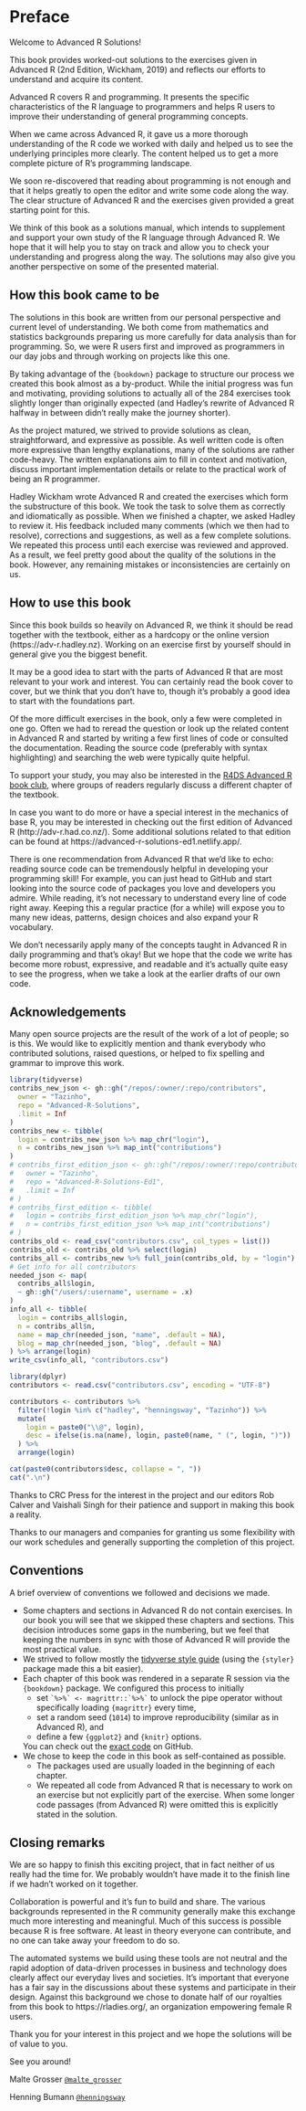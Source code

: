\mainmatter

# Preface

Welcome to Advanced R Solutions!

This book provides worked-out solutions to the exercises given in Advanced R (2nd Edition, Wickham, 2019) and reflects our efforts to understand and acquire its content.

Advanced R covers R and programming. It presents the specific characteristics of the R language to programmers and helps R users to improve their understanding of general programming concepts. 

When we came across Advanced R, it gave us a more thorough understanding of the R code we worked with daily and helped us to see the underlying principles more clearly. The content helped us to get a more complete picture of R's programming landscape.

We soon re-discovered that reading about programming is not enough and that it helps greatly to open the editor and write some code along the way. The clear structure of Advanced R and the exercises given provided a great starting point for this.

We think of this book as a solutions manual, which intends to supplement and support your own study of the R language through Advanced R. We hope that it will help you to stay on track and allow you to check your understanding and progress along the way. The solutions may also give you another perspective on some of the presented material.

## How this book came to be

The solutions in this book are written from our personal perspective and current level of understanding. We both come from mathematics and statistics backgrounds preparing us more carefully for data analysis than for programming. So, we were R users first and improved as programmers in our day jobs and through working on projects like this one.

By taking advantage of the `{bookdown}` package to structure our process we created this book almost as a by-product. While the initial progress was fun and motivating, providing solutions to actually all of the 284 exercises took slightly longer than originally expected (and Hadley's rewrite of Advanced R halfway in between didn't really make the journey shorter).

As the project matured, we strived to provide solutions as clean, straightforward, and expressive as possible. As well written code is often more expressive than lengthy explanations, many of the solutions are rather code-heavy. The written explanations aim to fill in context and motivation, discuss important implementation details or relate to the practical work of being an R programmer.

Hadley Wickham wrote Advanced R and created the exercises which form the substructure of this book. We took the task to solve them as correctly and idiomatically as possible. When we finished a chapter, we asked Hadley to review it. His feedback included many comments (which we then had to resolve), corrections and suggestions, as well as a few complete solutions. We repeated this process until each exercise was reviewed and approved. As a result, we feel pretty good about the quality of the solutions in the book. However, any remaining mistakes or inconsistencies are certainly on us.

## How to use this book

Since this book builds so heavily on Advanced R, we think it should be read together with the textbook, either as a hardcopy or the online version (https://adv-r.hadley.nz). Working on an exercise first by yourself should in general give you the biggest benefit.

It may be a good idea to start with the parts of Advanced R that are most relevant to your work and interest. You can certainly read the book cover to cover, but we think that you don't have to, though it's probably a good idea to start with the foundations part.

Of the more difficult exercises in the book, only a few were completed in one go. Often we had to reread the question or look up the related content in Advanced R and started by writing a few first lines of code or consulted the documentation. Reading the source code (preferably with syntax highlighting) and searching the web were typically quite helpful.

To support your study, you may also be interested in the [R4DS Advanced R book club](https://GitHub.com/r4ds/bookclub-Advanced_R), where groups of readers regularly discuss a different chapter of the textbook.

In case you want to do more or have a special interest in the mechanics of base R, you may be interested in checking out the first edition of Advanced R (http://adv-r.had.co.nz/). Some additional solutions related to that edition can be found at https://advanced-r-solutions-ed1.netlify.app/.

There is one recommendation from Advanced R that we'd like to echo: reading source code can be tremendously helpful in developing your programming skill! For example, you can just head to GitHub and start looking into the source code of packages you love and developers you admire. While reading, it's not necessary to understand every line of code right away. Keeping this a regular practice (for a while) will expose you to many new ideas, patterns, design choices and also expand your R vocabulary.

We don't necessarily apply many of the concepts taught in Advanced R in daily programming and that's okay! But we hope that the code we write has become more robust, expressive, and readable and it's actually quite easy to see the progress, when we take a look at the earlier drafts of our own code.

## Acknowledgements

Many open source projects are the result of the work of a lot of people; so is this. We would like to explicitly mention and thank everybody who contributed solutions, raised questions, or helped to fix spelling and grammar to improve this work.

```r
library(tidyverse)
contribs_new_json <- gh::gh("/repos/:owner/:repo/contributors",
  owner = "Tazinho",
  repo = "Advanced-R-Solutions",
  .limit = Inf
)
contribs_new <- tibble(
  login = contribs_new_json %>% map_chr("login"),
  n = contribs_new_json %>% map_int("contributions")
)
# contribs_first_edition_json <- gh::gh("/repos/:owner/:repo/contributors",
#   owner = "Tazinho",
#   repo = "Advanced-R-Solutions-Ed1",
#   .limit = Inf
# )
# contribs_first_edition <- tibble(
#   login = contribs_first_edition_json %>% map_chr("login"),
#   n = contribs_first_edition_json %>% map_int("contributions")
# )
contribs_old <- read_csv("contributors.csv", col_types = list())
contribs_old <- contribs_old %>% select(login)
contribs_all <- contribs_new %>% full_join(contribs_old, by = "login")
# Get info for all contributors
needed_json <- map(
  contribs_all$login, 
  ~ gh::gh("/users/:username", username = .x)
)
info_all <- tibble(
  login = contribs_all$login,
  n = contribs_all$n,
  name = map_chr(needed_json, "name", .default = NA),
  blog = map_chr(needed_json, "blog", .default = NA)
) %>% arrange(login)
write_csv(info_all, "contributors.csv")
```

```r
library(dplyr)
contributors <- read.csv("contributors.csv", encoding = "UTF-8")

contributors <- contributors %>% 
  filter(!login %in% c("hadley", "henningsway", "Tazinho")) %>% 
  mutate(
    login = paste0("\\@", login),
    desc = ifelse(is.na(name), login, paste0(name, " (", login, ")"))
  ) %>% 
  arrange(login)

cat(paste0(contributors$desc, collapse = ", ")) 
cat(".\n")
```

Thanks to CRC Press for the interest in the project and our editors Rob Calver and Vaishali Singh for their patience and support in making this book a reality.

Thanks to our managers and companies for granting us some flexibility with our work schedules and generally supporting the completion of this project.

## Conventions

A brief overview of conventions we followed and decisions we made.

- Some chapters and sections in Advanced R do not contain exercises. In our book you will see that we skipped these chapters and sections. This decision introduces some gaps in the numbering, but we feel that keeping the numbers in sync with those of Advanced R will provide the most practical value.
- We strived to follow mostly the [tidyverse style guide](https://style.tidyverse.org/) (using the `{styler}` package made this a bit easier).
- Each chapter of this book was rendered in a separate R session via the `{bookdown}` package. We configured this process to initially
  - set `` `%>%` <- magrittr::`%>%` `` to unlock the pipe operator without specifically loading `{magrittr}` every time,
  - set a random seed (`1014`) to improve reproducibility (similar as in Advanced R), and 
  - define a few `{ggplot2}` and `{knitr}` options.
   
  You can check out the [exact code](https://GitHub.com/Tazinho/Advanced-R-Solutions/blob/main/common.R) on GitHub.
- We chose to keep the code in this book as self-contained as possible.
  - The packages used are usually loaded in the beginning of each chapter.
  - We repeated all code from Advanced R that is necessary to work on an exercise but not explicitly part of the exercise. When some longer code passages (from Advanced R) were omitted this is explicitly stated in the solution.

## Closing remarks

We are so happy to finish this exciting project, that in fact neither of us really had the time for. We probably wouldn't have made it to the finish line if we hadn't worked on it together.

Collaboration is powerful and it's fun to build and share. The various backgrounds represented in the R community generally make this exchange much more interesting and meaningful. Much of this success is possible because R is free software. At least in theory everyone can contribute, and no one can take away your freedom to do so.

The automated systems we build using these tools are not neutral and the rapid adoption of data-driven processes in business and technology does clearly affect our everyday lives and societies. It's important that everyone has a fair say in the discussions about these systems and participate in their design. Against this background we chose to donate half of our royalties from this book to https://rladies.org/, an organization empowering female R users.

Thank you for your interest in this project and we hope the solutions will be of value to you.

See you around!

Malte Grosser [`@malte_grosser`](https://twitter.com/malte_grosser)

Henning Bumann [`@henningsway`](https://twitter.com/henningsway)
